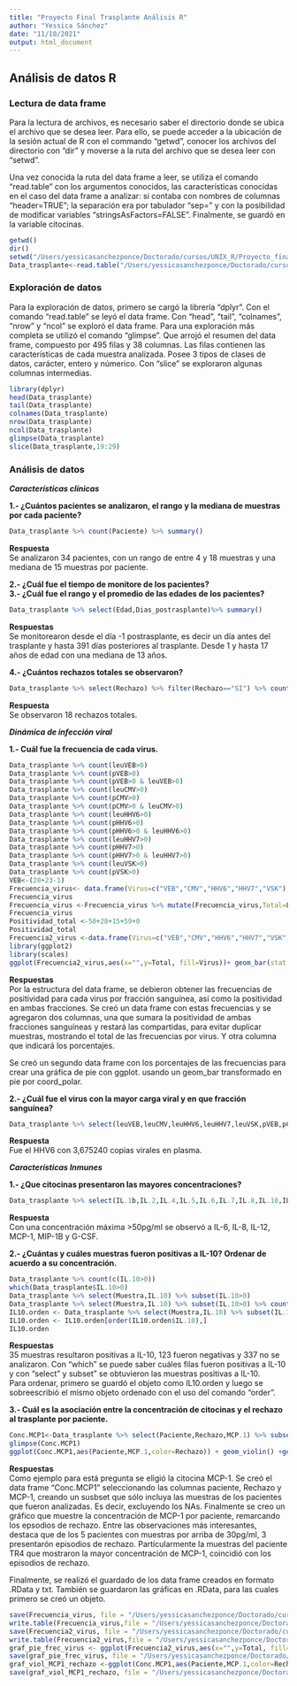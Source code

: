 ```yaml
---
title: "Proyecto Final Trasplante Análisis R"
author: "Yessica Sánchez"
date: "11/10/2021"
output: html_document
---
```


## **Análisis de datos R**   

### **Lectura de data frame**    
Para la lectura de archivos, es necesario saber el directorio donde se ubica el archivo que se desea leer. Para ello, se puede acceder a la ubicación de la sesión actual de R con el commando "getwd", conocer los archivos del directorio con "dir" y moverse a la ruta del archivo que se desea leer con "setwd". 

Una vez conocida la ruta del data frame a leer, se utiliza el comando "read.table" con los argumentos conocidos, las características conocidas en el caso del data frame a analizar: si contaba con nombres de columnas "header=TRUE"; la separación era por tabulador "sep="\t" y con la posibilidad de modificar variables “stringsAsFactors=FALSE”. Finalmente, se guardó en la variable citocinas.

```r
getwd()
dir()
setwd("/Users/yessicasanchezponce/Doctorado/cursos/UNIX_R/Proyecto_final_UNIXR_trasplante/Resultados/")
Data_trasplante<-read.table("/Users/yessicasanchezponce/Doctorado/cursos/UNIX_R/Proyecto_final_UNIXR_trasplante/Data/Data_Trasplante.txt",header = TRUE,sep = "\t",stringsAsFactors = FALSE)
```

### **Exploración de datos**   
Para la exploración de datos, primero se cargó la librería "dplyr". Con el comando "read.table"  se leyó el data frame. Con "head", "tail", "colnames", "nrow" y "ncol" se exploró el data frame. 
Para una exploración más completa se utilizó el comando "glimpse". Que arrojó el resumen del data frame, compuesto por 495 filas y 38 columnas. Las filas contienen las características de cada muestra analizada. Posee 3 tipos de clases de datos, carácter, entero y númerico. Con "slice" se exploraron algunas columnas intermedias.

```r
library(dplyr)
head(Data_trasplante)
tail(Data_trasplante)
colnames(Data_trasplante)
nrow(Data_trasplante)
ncol(Data_trasplante)
glimpse(Data_trasplante)
slice(Data_trasplante,19:29)
```

### **Análisis de datos**  
**_Características clínicas_**  

**1.- ¿Cuántos pacientes se analizaron, el rango y la mediana de muestras por cada paciente?**   
```r
Data_trasplante %>% count(Paciente) %>% summary()
```
**Respuesta**  
Se analizaron 34 pacientes, con un rango de entre 4 y 18 muestras y una mediana de 15 muestras por paciente.  


**2.- ¿Cuál fue el tiempo de monitore de los pacientes?**   
**3.- ¿Cuál fue el rango y el promedio de las edades de los pacientes?**   
```r
Data_trasplante %>% select(Edad,Dias_postrasplante)%>% summary()
```
**Respuestas**  
Se monitorearon desde el día -1 postrasplante, es decir un día antes del trasplante y hasta 391 días posteriores al trasplante.
Desde 1 y hasta 17 años de edad con una mediana de 13 años.

**4.- ¿Cuántos rechazos totales se observaron?**   
```r
Data_trasplante %>% select(Rechazo) %>% filter(Rechazo=="SI") %>% count()
```
**Respuesta**    
Se observaron 18 rechazos totales. 

**_Dinámica de infección viral_**  

**1.- Cuál fue la frecuencia de cada virus.**  
```r
Data_trasplante %>% count(leuVEB>0)
Data_trasplante %>% count(pVEB>0)
Data_trasplante %>% count(pVEB>0 & leuVEB>0)
Data_trasplante %>% count(leuCMV>0)
Data_trasplante %>% count(pCMV>0)
Data_trasplante %>% count(pCMV>0 & leuCMV>0)
Data_trasplante %>% count(leuHHV6>0)
Data_trasplante %>% count(pHHV6>0)
Data_trasplante %>% count(pHHV6>0 & leuHHV6>0)
Data_trasplante %>% count(leuHHV7>0)
Data_trasplante %>% count(pHHV7>0)
Data_trasplante %>% count(pHHV7>0 & leuHHV7>0)
Data_trasplante %>% count(leuVSK>0)
Data_trasplante %>% count(pVSK>0)
VEB<-(28+23-1)
Frecuencia_virus<- data.frame(Virus=c("VEB","CMV","HHV6","HHV7","VSK"),Leucocitos=c(28,27,7,45,0),Plasma=c(23,8,11,22,0),Leu_pl=c(1,7,3,8,0))
Frecuencia_virus
Frecuencia_virus <-Frecuencia_virus %>% mutate(Frecuencia_virus,Total=Leucocitos+Plasma-Leu_pl) %>% mutate(Frecuencia_virus,porcentaje=Total*100/152)
Frecuencia_virus
Positividad_total <-50+28+15+59+0
Positividad_total
Frecuencia2_virus <-data.frame(Virus=c("VEB","CMV","HHV6","HHV7","VSK"),Total=c(32.9,18.4,9.9,38.1,0))
library(ggplot2)
library(scales)
ggplot(Frecuencia2_virus,aes(x="",y=Total, fill=Virus))+ geom_bar(stat = "identity",color="white")+ geom_text(aes(label=percent(Total/100)),position=position_stack(vjust=0.4),color="white",size=5)+ coord_polar(theta = "y")+ theme_void()+ labs(title="Frecuencia viral")  
```
**Respuestas**  
Por la estructura del data frame, se debieron obtener las frecuencias de positividad para cada virus por fracción sanguínea, así como la positividad en ambas fracciones.
Se creó un data frame con estas frecuencias y se agregaron dos columnas, una que sumara la positividad de ambas fracciones sanguíneas y restará las compartidas, para evitar duplicar muestras, mostrando el total de las frecuencias por virus. Y otra columna que indicará los porcentajes.

Se creó un segundo data frame con los porcentajes de las frecuencias para crear una gráfica de pie con ggplot. usando un geom_bar transformado en pie por coord_polar. 

**2.- ¿Cuál fue el virus con la mayor carga viral y en que fracción sanguínea?**   
```r
Data_trasplante %>% select(leuVEB,leuCMV,leuHHV6,leuHHV7,leuVSK,pVEB,pCMV,pHHV6,pHHV7,pVSK)%>% summary()
```
**Respuesta**  
Fue el HHV6 con 3,675240 copias virales en plasma.

**_Características Inmunes_**

**1.- ¿Que citocinas presentaron las mayores concentraciones?**    
```r
Data_trasplante %>% select(IL.1b,IL.2,IL.4,IL.5,IL.6,IL.7,IL.8,IL.10,IL.12,IL.13,IL.17,INF.g,MCP.1,MIP.1b,TNF.a,G.CSF,GM.CSF) %>% summary()
```
**Respuesta**  
Con una concentración máxima >50pg/ml se observó a IL-6, IL-8, IL-12, MCP-1, MIP-1B y G-CSF.

**2.- ¿Cuántas y cuáles muestras fueron positivas a IL-10? Ordenar de acuerdo a su concentración.** 
```r
Data_trasplante %>% count(c(IL.10>0))
which(Data_trasplante$IL.10>0)
Data_trasplante %>% select(Muestra,IL.10) %>% subset(IL.10>0)
Data_trasplante %>% select(Muestra,IL.10) %>% subset(IL.10>0) %>% count()
IL10.orden <- Data_trasplante %>% select(Muestra,IL.10) %>% subset(IL.10>0)
IL10.orden <- IL10.orden[order(IL10.orden$IL.10),]
IL10.orden
```
**Respuestas**    
35 muestras resultaron positivas a IL-10, 123 fueron negativas y 337 no se analizaron. Con "which" se puede saber cuáles filas fueron positivas a IL-10 y con "select" y subset" se obtuvieron las muestras positivas a IL-10.   
Para ordenar, primero se guardó el objeto como IL10.orden y luego se sobreescribió el mismo objeto ordenado con el uso del comando "order".

**3.- Cuál es la asociación entre la concentración de citocinas y el rechazo al trasplante por paciente.**  
```r
Conc.MCP1<-Data_trasplante %>% select(Paciente,Rechazo,MCP.1) %>% subset(MCP.1>=0)
glimpse(Conc.MCP1)
ggplot(Conc.MCP1,aes(Paciente,MCP.1,color=Rechazo)) + geom_violin() +geom_count() + theme_minimal() + labs(x="Paciente",y="MCP-1 pg/ml de plasma",title = "Concentración de MCP-1") + theme(text = element_text(size=10),axis.text.x = element_text(angle=90, hjust=1)) 
```
**Respuestas**   
Como ejemplo para está pregunta se eligió la citocina MCP-1. Se creó el data frame "Conc.MCP1" seleccionando las columnas paciente, Rechazo y MCP-1, creando un susbset que sólo incluya las muestras de los pacientes que fueron analizadas. Es decir, excluyendo los NAs.
Finalmente se creo un gráfico que muestre la concentración de MCP-1 por paciente, remarcando los epsodios de rechazo. 
Entre las observaciones más interesantes, destaca que de los 5 pacientes con muestras por arriba de 30pg/ml, 3 presentarón episodios de rechazo. Partícularmente la muestras del paciente TR4 que mostraron la mayor concentración de MCP-1, coincidió con los episodios de rechazo. 

Finalmente, se realizó el guardado de los data frame creados en formato .RData y txt. También se guardaron las gráficas en .RData, para las cuales primero se creó un objeto.  
```r
save(Frecuencia_virus, file = "/Users/yessicasanchezponce/Doctorado/cursos/UNIX_R/Proyecto_final_UNIXR_trasplante/Resultados/Frecuencia_virus.RData")
write.table(Frecuencia_virus,file = "/Users/yessicasanchezponce/Doctorado/cursos/UNIX_R/Proyecto_final_UNIXR_trasplante/Resultados/Frecuencia_virus.txt",sep = "\t",row.names = FALSE,col.names = TRUE)
save(Frecuencia2_virus, file = "/Users/yessicasanchezponce/Doctorado/cursos/UNIX_R/Proyecto_final_UNIXR_trasplante/Resultados/Frecuencia2_virus.RData")
write.table(Frecuencia2_virus,file = "/Users/yessicasanchezponce/Doctorado/cursos/UNIX_R/Proyecto_final_UNIXR_trasplante/Resultados/Frecuencia2_virus.txt",sep = "\t",row.names = FALSE,col.names = TRUE)
graf_pie_frec_virus <- ggplot(Frecuencia2_virus,aes(x="",y=Total, fill=Virus))+ geom_bar(stat = "identity",color="white")+ geom_text(aes(label=percent(Total/100)),position=position_stack(vjust=0.4),color="white",size=5)+ coord_polar(theta = "y")+ theme_void()+ labs(title="Frecuencia viral")
save(graf_pie_frec_virus, file = "/Users/yessicasanchezponce/Doctorado/cursos/UNIX_R/Proyecto_final_UNIXR_trasplante/Resultados/graf_pie_frec_virus.RData")
graf_viol_MCP1_rechazo <-ggplot(Conc.MCP1,aes(Paciente,MCP.1,color=Rechazo)) + geom_violin() +geom_count() + theme_minimal() + labs(x="Paciente",y="MCP-1 pg/ml de plasma",title = "Concentración de MCP-1") + theme(text = element_text(size=10),axis.text.x = element_text(angle=90, hjust=1))
save(graf_viol_MCP1_rechazo, file = "/Users/yessicasanchezponce/Doctorado/cursos/UNIX_R/Proyecto_final_UNIXR_trasplante/Resultados/graf_viol_MCP1_rechazo.RData")
```
